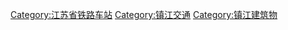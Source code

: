 [[Category:江苏省铁路车站|Category:江苏省铁路车站]]
[[Category:镇江交通|Category:镇江交通]]
[[Category:镇江建筑物|Category:镇江建筑物]]